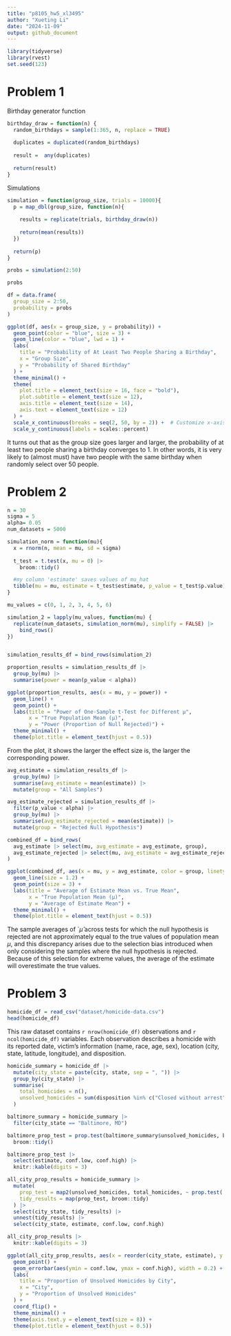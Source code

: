```yaml
---
title: "p8105_hw5_xl3495"
author: "Xueting Li"
date: "2024-11-09"
output: github_document
---
```


```r
library(tidyverse)
library(rvest)
set.seed(123)
```

# Problem 1

Birthday generator function
```r
birthday_draw = function(n) {
  random_birthdays = sample(1:365, n, replace = TRUE)
  
  duplicates = duplicated(random_birthdays)
  
  result =  any(duplicates)
  
  return(result)
}
```

Simulations
```r
simulation = function(group_size, trials = 10000){
  p = map_dbl(group_size, function(n){
    
    results = replicate(trials, birthday_draw(n))
    
    return(mean(results))
  })
  
  return(p)
}

probs = simulation(2:50)

probs
```



```r
df = data.frame(
  group_size = 2:50,
  probability = probs
)

ggplot(df, aes(x = group_size, y = probability)) +
  geom_point(color = "blue", size = 3) +
  geom_line(color = "blue", lwd = 1) +   
  labs(
    title = "Probability of At Least Two People Sharing a Birthday",
    x = "Group Size",
    y = "Probability of Shared Birthday"
  ) +
  theme_minimal() +
  theme(
    plot.title = element_text(size = 16, face = "bold"),
    plot.subtitle = element_text(size = 12),
    axis.title = element_text(size = 14),
    axis.text = element_text(size = 12)
  ) +
  scale_x_continuous(breaks = seq(2, 50, by = 2)) +  # Customize x-axis labels
  scale_y_continuous(labels = scales::percent) 
```

It turns out that as the group size goes larger and larger, the probability of at least two people sharing a birthday converges to 1. In other words, it is very likely to (almost must) have two people with the same birthday when randomly select over 50 people.

# Problem 2

```r
n = 30
sigma = 5
alpha= 0.05
num_datasets = 5000

simulation_norm = function(mu){
  x = rnorm(n, mean = mu, sd = sigma)
  
  t_test = t.test(x, mu = 0) |>
    broom::tidy()

  #my column 'estimate' saves values of mu_hat
  tibble(mu = mu, estimate = t_test$estimate, p_value = t_test$p.value)
}

mu_values = c(0, 1, 2, 3, 4, 5, 6)

simulation_2 = lapply(mu_values, function(mu) {
  replicate(num_datasets, simulation_norm(mu), simplify = FALSE) |>
    bind_rows()
})


simulation_results_df = bind_rows(simulation_2)

proportion_results = simulation_results_df |>
  group_by(mu) |>
  summarise(power = mean(p_value < alpha))

ggplot(proportion_results, aes(x = mu, y = power)) +
  geom_line() +
  geom_point() +
  labs(title = "Power of One-Sample t-Test for Different μ",
       x = "True Population Mean (μ)",
       y = "Power (Proportion of Null Rejected)") +
  theme_minimal() +
  theme(plot.title = element_text(hjust = 0.5))

```

From the plot, it shows the larger the effect size is, the larger the corresponding power.

```r
avg_estimate = simulation_results_df |>
  group_by(mu) |>
  summarise(avg_estimate = mean(estimate)) |>
  mutate(group = "All Samples")

avg_estimate_rejected = simulation_results_df |>
  filter(p_value < alpha) |>
  group_by(mu) |>
  summarise(avg_estimate_rejected = mean(estimate)) |>
  mutate(group = "Rejected Null Hypothesis")

combined_df = bind_rows(
  avg_estimate |> select(mu, avg_estimate = avg_estimate, group),
  avg_estimate_rejected |> select(mu, avg_estimate = avg_estimate_rejected, group)
)

ggplot(combined_df, aes(x = mu, y = avg_estimate, color = group, linetype = group)) +
  geom_line(size = 1.2) +
  geom_point(size = 3) +
  labs(title = "Average of Estimate Mean vs. True Mean", 
       x = "True Population Mean (μ)", 
       y = "Average of Estimate Mean") +
  theme_minimal() +
  theme(plot.title = element_text(hjust = 0.5))

```

The sample averages of `$\hat{\mu}$ across tests for which the null hypothesis is rejected are not approximately equal to the true values of population mean $\mu$, and this discrepancy arises due to the selection bias introduced when only considering the samples where the null hypothesis is rejected. Because of this selection for extreme values, the average of the estimate will overestimate the true values.

# Problem 3

```r
homicide_df = read_csv("dataset/homicide-data.csv")
head(homicide_df)
```
This raw dataset contains `r nrow(homicide_df)` observations and `r ncol(homicide_df)` variables. Each observation describes a homicide with its reported date, victim's information (name, race, age, sex), location (city, state, latitude, longitude), and disposition.
```r
homicide_summary = homicide_df |>
  mutate(city_state = paste(city, state, sep = ", ")) |>
  group_by(city_state) |>
  summarise(
    total_homicides = n(),
    unsolved_homicides = sum(disposition %in% c("Closed without arrest", "Open/No arrest"), na.rm = TRUE)
  )
```


```r
baltimore_summary = homicide_summary |>
  filter(city_state == "Baltimore, MD")

baltimore_prop_test = prop.test(baltimore_summary$unsolved_homicides, baltimore_summary$total_homicides) |>
  broom::tidy()

baltimore_prop_test |>
  select(estimate, conf.low, conf.high) |>
  knitr::kable(digits = 3)
```
```r
all_city_prop_results = homicide_summary |>
  mutate(
    prop_test = map2(unsolved_homicides, total_homicides, ~ prop.test(.x, .y)),
    tidy_results = map(prop_test, broom::tidy)
  ) |>
  select(city_state, tidy_results) |>
  unnest(tidy_results) |>
  select(city_state, estimate, conf.low, conf.high)

all_city_prop_results |>
  knitr::kable(digits = 3)
```


```r
ggplot(all_city_prop_results, aes(x = reorder(city_state, estimate), y = estimate)) +
  geom_point() +
  geom_errorbar(aes(ymin = conf.low, ymax = conf.high), width = 0.2) +
  labs(
    title = "Proportion of Unsolved Homicides by City",
    x = "City",
    y = "Proportion of Unsolved Homicides"
  ) +
  coord_flip() +
  theme_minimal() +
  theme(axis.text.y = element_text(size = 8)) +
  theme(plot.title = element_text(hjust = 0.5))
```




